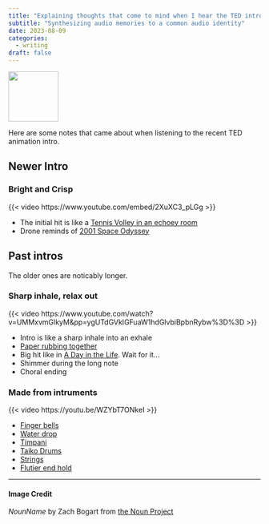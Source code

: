 ```yaml
---
title: "Explaining thoughts that come to mind when I hear the TED intro sound"
subtitle: "Synthesizing audio memories to a common audio identity"
date: 2023-08-09
categories:
  - writing
draft: false
---
```


![](32 - sound wave.svg){fig-align="center" width="100"}

Here are some notes that came about when listening to the recent TED animation intro.

## Newer Intro

### Bright and Crisp

{{< video https://www.youtube.com/embed/2XuXC3_pLGg >}}

- The initial hit is like a [Tennis Volley in an echoey room](https://www.youtube.com/shorts/L2Rcu_7ZzNc)
- Drone reminds of [2001 Space Odyssey](https://youtu.be/QwxYiVXYyVs)

## Past intros

The older ones are noticably longer.

### Sharp inhale, relax out

{{< video https://www.youtube.com/watch?v=UMMxvmGlkyM&pp=ygUTdGVkIGFuaW1hdGlvbiBpbnRybw%3D%3D >}}

- Intro is like a sharp inhale into an exhale
- [Paper rubbing together](https://www.youtube.com/watch?v=3N8XJQMRhMQ&pp=ygUNcGFwZXIgcnViYmluZw%3D%3D)
- Big hit like in [A Day in the Life](https://youtu.be/usNsCeOV4GM?t=238). Wait for it...
- Shimmer during the long note
- Choral ending

### Made from intruments

{{< video https://youtu.be/WZYbT7ONkeI >}}

- [Finger bells](https://www.youtube.com/watch?v=kfimeikEi20&pp=ygUMZmluZ2VyIGJlbGxz)
- [Water drop](https://www.youtube.com/shorts/yBZPhi47rUs)
- [Timpani](https://youtu.be/PRTxPJfCKhY)
- [Taiko Drums](https://www.youtube.com/watch?v=C7HL5wYqAbU&pp=ygULdGFpa28gZHJ1bXM%3D)
- [Strings](https://youtu.be/MP2_6OLummA)
- [Flutier end hold](https://www.youtube.com/shorts/CFVAMelYL74)

---
#### Image Credit

*NounName* by Zach Bogart from [the Noun Project](https://thenounproject.com/zachbogart)